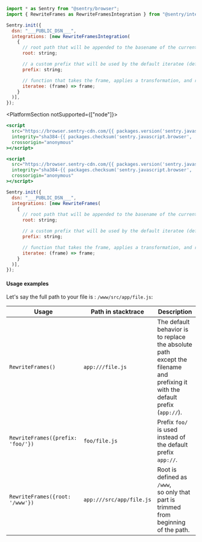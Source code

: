 ```javascript {tabTitle: JavaScript}
import * as Sentry from "@sentry/browser";
import { RewriteFrames as RewriteFramesIntegration } from "@sentry/integrations";

Sentry.init({
  dsn: "___PUBLIC_DSN___",
  integrations: [new RewriteFramesIntegration(
    {
      // root path that will be appended to the basename of the current frame's url
      root: string;

      // a custom prefix that will be used by the default iteratee (default: `app://`)
      prefix: string;

      // function that takes the frame, applies a transformation, and returns it
      iteratee: (frame) => frame;
    }
  )],
});
```

<PlatformSection notSupported={["node"]}>

```jsx {tabTitle: CDN}
<script
  src="https://browser.sentry-cdn.com/{{ packages.version('sentry.javascript.browser') }}/bundle.min.js"
  integrity="sha384-{{ packages.checksum('sentry.javascript.browser', 'bundle.min.js', 'sha384-base64') }}"
  crossorigin="anonymous"
></script>

<script
  src="https://browser.sentry-cdn.com/{{ packages.version('sentry.javascript.browser') }}/rewriteframes.min.js"
  integrity="sha384-{{ packages.checksum('sentry.javascript.browser', 'rewriteframes.min.js', 'sha384-base64') }}"
  crossorigin="anonymous"
></script>

Sentry.init({
  dsn: "___PUBLIC_DSN___",
  integrations: [new RewriteFrames(
    {
      // root path that will be appended to the basename of the current frame's url
      root: string;

      // a custom prefix that will be used by the default iteratee (default: `app://`)
      prefix: string;

      // function that takes the frame, applies a transformation, and returns it
      iteratee: (frame) => frame;
    }
  )],
});
```

</PlatformSection>

#### Usage examples

Let's say the full path to your file is : `/www/src/app/file.js`:

| Usage                             | Path in stacktrace       | Description                                                                                                                                     |
| --------------------------------- | ------------------------ | ----------------------------------------------------------------------------------------------------------------------------------------------- |
| `RewriteFrames()`                 | `app:///file.js`         | The default behavior is <br/> to replace the absolute path <br/> except the filename and prefixing it <br/> with the default prefix (`app://`). |
| `RewriteFrames({prefix: 'foo/'})` | `foo/file.js`            | Prefix `foo/` is used instead of <br/> the default prefix `app://`.                                                                             |
| `RewriteFrames({root: '/www'})`   | `app:///src/app/file.js` | Root is defined as `/www`, <br/> so only that part is trimmed <br/> from beginning of the path.                                                 |

